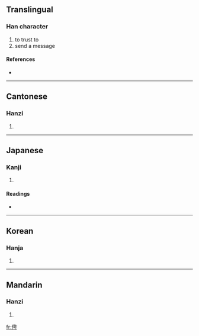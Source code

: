 ==Translingual==

===Han character===
{{Han char|rn=9|rad=人|as=07|sn=9|four=2522<sub>7</sub>|canj=人中田尸 (OLWS)}}

# to trust to
# send a message

====References====
* {{Han ref|kx=0105.160|dkj=00701|dj=0222.050|hdz=10162.010|uh=4FDC|ud=20444|bh=CDE5|bd=52709}}

----

==Cantonese==

===Hanzi===
{{yue-hanzi|jyut=|y=ping1}}

# {{defn|Cantonese}}

----

==Japanese==

===Kanji===
{{ja-kanji|grade=|rs=人07}}

# {{defn|Japanese}}

====Readings====
* {{ja-readings|on=[[へい]] (hei), [[びょう]] (byō)|kun=[[つかう]] (tsukau), [[おとこだて]] (otokodate)}}

----

==Korean==

===Hanja===
{{ko-hanja|hangeul=빙|rv=bing|mr=ping}}

# {{defn|Korean}}

----

==Mandarin==

===Hanzi===
{{cmn-hanzi|pin=[[pīng]] ([[ping1]]), [[shù]] ([[shu4]])|wg=p'ing<sup>1</sup>, shu<sup>4</sup>}}

# {{defn|Mandarin}}

[[fr:俜]]